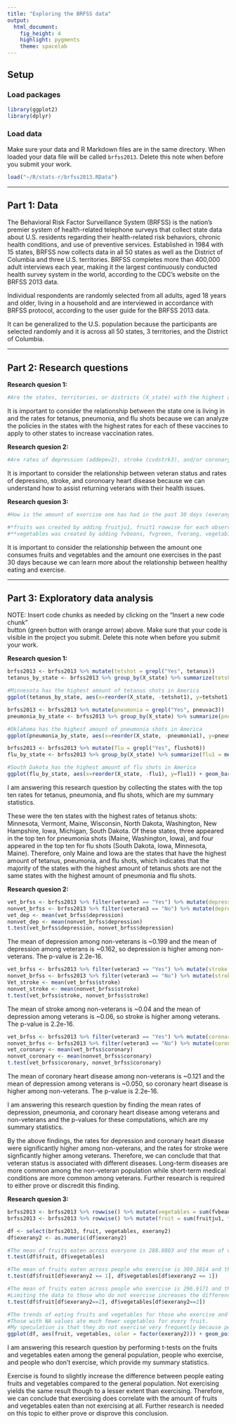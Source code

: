 ```yaml
---
title: "Exploring the BRFSS data"
output: 
  html_document: 
    fig_height: 4
    highlight: pygments
    theme: spacelab
---
```


## Setup

### Load packages

```r
library(ggplot2)
library(dplyr)
```

### Load data

Make sure your data and R Markdown files are in the same directory. When loaded
your data file will be called `brfss2013`. Delete this note when before you submit 
your work. 

```r
load("~/R/stats-r/brfss2013.RData")
```



* * *

## Part 1: Data

The Behavioral Risk Factor Surveillance System (BRFSS) is the nation’s premier system of health-related telephone surveys that collect state data about U.S. residents regarding their health-related risk behaviors, chronic health conditions, and use of preventive services. Established in 1984 with 15 states, BRFSS now collects data in all 50 states as well as the District of Columbia and three U.S. territories. BRFSS completes more than 400,000 adult interviews each year, making it the largest continuously conducted health survey system in the world, according to the CDC's website on the BRFSS 2013 data.
 
Individual respondents are randomly selected from all adults, aged 18 years and older, living in a household and are interviewed in accordance with BRFSS protocol, according to the user guide for the BRFSS 2013 data.

It can be generalized to the U.S. population because the participants are selected randomly and it is across all 50 states, 3 territories, and the District of Columbia.

* * *

## Part 2: Research questions

**Research quesion 1:**

```r
#Are the states, territories, or districts (X_state) with the highest amounts of tetanus shots (tetanus) rhe same states with the highest amount oof pneuomnia (pneuvac3) and flu (flushot6) shots?
```

It is important to consider the relationship between the state one is living in and the rates for tetanus, pneumonia, and flu shots because we can analyze the policies in the states with the highest rates for each of these vaccines to apply to other states to increase vaccination rates.

**Research quesion 2:**

```r
#Are rates of depression (addepev2), stroke (cvdstrk3), and/or coronary heart disease (cvdcrhd4) correlated with veteran status (veteran3)?
```

It is important to consider the relationship between veteran status and rates of depressino, stroke, and coronoary heart disease because we can understand how to assist returning veterans with their health issues.

**Research quesion 3:**

```r
#How is the amount of exercise one has had in the past 30 days (exerany2) correlated with the intake of fruits (fruits) and vegetables (vegetables)?

#*fruits was created by adding fruitju1, fruit1 rowwise for each observation
#**vegetables was created by adding fvbeans, fvgreen, fvorang, vegetab1 rowwise for each observation
```

It is important to consider the relationship between the amount one consumes fruits and vegetables and the amount one exercises in the past 30 days because we can learn more about the relationship between healthy eating and exercise.

* * *

## Part 3: Exploratory data analysis

NOTE: Insert code chunks as needed by clicking on the "Insert a new code chunk"     
button (green button with orange arrow) above. Make sure that your code is visible
in the project you submit. Delete this note when before you submit your work.

**Research quesion 1:**

```r
brfss2013 <- brfss2013 %>% mutate(tetshot = grepl("Yes", tetanus))
tetanus_by_state <- brfss2013 %>% group_by(X_state) %>% summarize(tetshot1 = mean(tetshot)) %>% filter(X_state != 0, X_state != 80) %>% droplevels()

#Minnesota has the highest amount of tetanus shots in America
ggplot(tetanus_by_state, aes(x=reorder(X_state, -tetshot1), y=tetshot1)) + geom_bar(stat="identity") + theme(axis.text.x = element_text(size = 10, angle = 90, hjust=1))

brfss2013 <- brfss2013 %>% mutate(pneumonia = grepl("Yes", pneuvac3))
pneumonia_by_state <- brfss2013 %>% group_by(X_state) %>% summarize(pneumonia1 = mean(pneumonia)) %>% filter(X_state != 0, X_state != 80)

#Oklahoma has the highest amount of pneumonia shots in America
ggplot(pneumonia_by_state, aes(x=reorder(X_state, -pneumonia1), y=pneumonia1)) + geom_bar(stat="identity") + theme(axis.text.x = element_text(size = 10, angle = 90, hjust=1))

brfss2013 <- brfss2013 %>% mutate(flu = grepl("Yes", flushot6))
flu_by_state <- brfss2013 %>% group_by(X_state) %>% summarize(flu1 = mean(flu)) %>% filter(X_state != 0, X_state != 80)

#South Dakota has the highest amount of flu shots in America
ggplot(flu_by_state, aes(x=reorder(X_state, -flu1), y=flu1)) + geom_bar(stat="identity") + theme(axis.text.x = element_text(size = 10, angle = 90, hjust=1))
```

I am answering this research question by collecting the states with the top ten rates for tetanus, pneumonia, and flu shots, which are my summary statistics.

These were the ten states with the highest rates of tetanus shots: Minnesota, Vermont, Maine, Wisconsin, North Dakota, Washington, New Hampshire, Iowa, Michigan, South Dakota. Of these states, three appeared in the top ten for pneumonia shots (Maine, Washington, Iowa), and four appeared in the top ten for flu shots (South Dakota, Iowa, Minnesota, Maine). Therefore, only Maine and Iowa are the states that have the highest amount of tetanus, pneumonia, and flu shots, which indicates that the majority of the states with the highest amount of tetanus shots are not the same states with the highest amount of pneumonia and flu shots.

**Research quesion 2:**

```r
vet_brfss <- brfss2013 %>% filter(veteran3 == "Yes") %>% mutate(depression = grepl("Yes", addepev2))
nonvet_brfss <- brfss2013 %>% filter(veteran3 == "No") %>% mutate(depression = grepl("Yes", addepev2))
vet_dep <- mean(vet_brfss$depression)
nonvet_dep <- mean(nonvet_brfss$depression)
t.test(vet_brfss$depression, nonvet_brfss$depression)
```

The mean of depression among non-veterans is ~0.199 and the mean of depression among veterans is ~0.162, so depression is higher among non-veterans. The p-value is 2.2e-16.

```r
vet_brfss <- brfss2013 %>% filter(veteran3 == "Yes") %>% mutate(stroke = grepl("Yes", cvdstrk3))
nonvet_brfss <- brfss2013 %>% filter(veteran3 == "No") %>% mutate(stroke = grepl("Yes", cvdstrk3))
Vet_stroke <- mean(vet_brfss$stroke)
nonvet_stroke <- mean(nonvet_brfss$stroke)
t.test(vet_brfss$stroke, nonvet_brfss$stroke)
```

The mean of stroke among non-veterans is ~0.04 and the mean of depression among veterans is ~0.06, so stroke is higher among veterans. The p-value is 2.2e-16.


```r
vet_brfss <- brfss2013 %>% filter(veteran3 == "Yes") %>% mutate(coronary = grepl("Yes", cvdcrhd4))
nonvet_brfss <- brfss2013 %>% filter(veteran3 == "No") %>% mutate(coronary = grepl("Yes", cvdcrhd4))
vet_coronary <- mean(vet_brfss$coronary)
nonvet_coronary <- mean(nonvet_brfss$coronary)
t.test(vet_brfss$coronary, nonvet_brfss$coronary)
```

The mean of coronary heart disease among non-veterans is ~0.121 and the mean of depression among veterans is ~0.050, so coronary heart disease is higher among non-veterans. The p-value is 2.2e-16.

I am answering this research question by finding the mean rates of depression, pneumonia, and coronary heart disease among veterans and non-veterans and the p-values for these computations, which are my summary statistics.

By the above findings, the rates for depression and coronary heart disease were significantly higher among non-veterans, and the rates for stroke were signficantly higher among veterans. Therefore, we can conclude that that veteran status is associated with different diseases. Long-term diseases are more common among the non-veteran population while short-term medical conditions are more common among veterans. Further research is required to either prove or discredit this finding.


**Research quesion 3:**

```r
brfss2013 <- brfss2013 %>% rowwise() %>% mutate(vegetables = sum(fvbeans, fvgreen, fvorang, vegetab1, na.rm = TRUE))
brfss2013 <- brfss2013 %>% rowwise() %>% mutate(fruit = sum(fruitju1, fruit1, na.rm = TRUE))

df <- select(brfss2013, fruit, vegetables, exerany2)
df$exerany2 <- as.numeric(df$exerany2)

#The mean of fruits eaten across everyone is 288.8803 and the mean of vegetables eaten across everyone is 769.2092. The difference is 480.3289. The p-value is 2.2e-16.
t.test(df$fruit, df$vegetables)

#The mean of fruits eaten across people who exercise is 309.3814 and the mean of vegetables eaten across people is 829.6003. The difference is 520.2189 The p-value is 2.2e-16. Exercise slightly increases the difference between eating fruits and vegetables.
t.test(df$fruit[df$exerany2 == 1], df$vegetables[df$exerany2 == 1])

#The mean of fruits eaten across people who exercise is 296.9171 and the mean of vegetables eaten across people is 791.9892. The difference is 495.0721. The p-value is 2.2e-16. 
#Limiting the data to those who do not exercise increases the difference between eating fruits and vegetables, but not as much as with those who do exercise.
t.test(df$fruit[df$exerany2==2], df$vegetables[df$exerany2==2])

#The trends of eating fruits and vegetables for those who exercise and don't exercise take on approximately the same shape, but the trend for those who don't exercise is slightly lower.
#Those with NA values ate much fewer vegetables for every fruit. 
#My speculation is that they do not exercise very frequently because people might be embarrassed to admit they don't exercise and therefore left the question blank, an example of social desirability bias
ggplot(df, aes(fruit, vegetables, color = factor(exerany2))) + geom_point() + geom_smooth()
```

I am answering this research question by performing t-tests on the  fruits and vegetables eaten among the general population, people who exercise, and people who don't exercise, which provide my summary statistics.

Exercise is found to slightly increase the difference between people eating fruits and vegetables compared to the general population. Not exercising yields the same result though to a lesser extent than exercising. Therefore, we can conclude that exercising does correlate with the amount of fruits and vegetables eaten than not exercising at all. Further research is needed on this topic to either prove or disprove this conclusion. 

